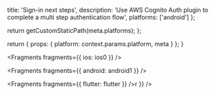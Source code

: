 
  title: 'Sign-in next steps',
  description:
    'Use AWS Cognito Auth plugin to complete a multi step authentication flow',
  platforms: ['android']
};

  return getCustomStaticPath(meta.platforms);
};

  return {
    props: {
      platform: context.params.platform,
      meta
    }
  };
}


<Fragments fragments={{ ios: ios0 }} />


<Fragments fragments={{ android: android1 }} />


<Fragments fragments={{ flutter: flutter }} />r }} />
